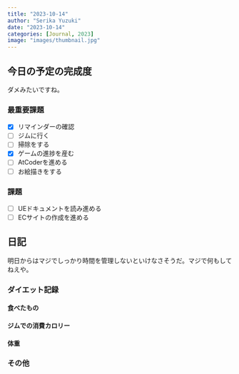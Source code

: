 ```yaml
---
title: "2023-10-14"
author: "Serika Yuzuki"
date: "2023-10-14"
categories: [Journal, 2023]
image: "images/thumbnail.jpg"
---
```


## 今日の予定の完成度

ダメみたいですね。

### 最重要課題

- [x] リマインダーの確認
- [ ] ジムに行く
- [ ] 掃除をする
- [x] ゲームの進捗を産む
- [ ] AtCoderを進める
- [ ] お絵描きをする

### 課題

- [ ] UEドキュメントを読み進める
- [ ] ECサイトの作成を進める

## 日記

明日からはマジでしっかり時間を管理しないといけなさそうだ。マジで何もしてねえや。

### ダイエット記録

#### 食べたもの

#### ジムでの消費カロリー

#### 体重

### その他
